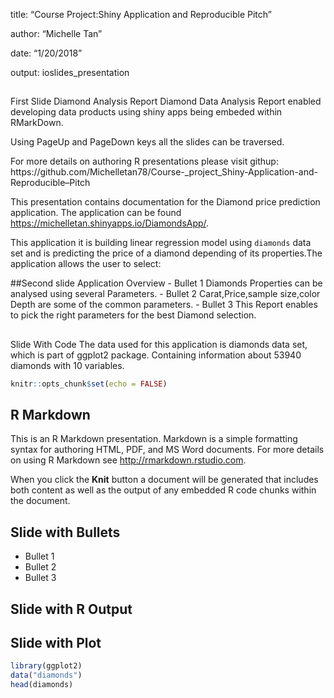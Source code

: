 title: "Course Project:Shiny Application and Reproducible Pitch"

author: "Michelle Tan"

date: "1/20/2018"

output: ioslides_presentation

##
First Slide
Diamond Analysis Report
Diamond Data Analysis Report enabled developing data products using shiny apps being embeded within RMarkDown.

Using PageUp and PageDown keys all the slides can be traversed.

For more details on authoring R presentations please visit 
githup:
https://github.com/Michelletan78/Course-_project_Shiny-Application-and-Reproducible--Pitch

This presentation contains documentation for the Diamond price prediction application. The application can be found <https://michelletan.shinyapps.io/DiamondsApp/>.


This application it is building linear regression model using `diamonds` data set and is predicting the price of a diamond depending of its properties.The application allows the user to select:

##Second slide
Application Overview
- Bullet 1
Diamonds Properties can be analysed using several Parameters.
- Bullet 2
Carat,Price,sample size,color Depth are some of the common parameters.
- Bullet 3
This Report enables to pick the right parameters for the best Diamond selection.

##
Slide With Code
The data used for this application is diamonds data set, which is part of ggplot2 package. Containing information about 53940 diamonds with 10 variables.
```r
knitr::opts_chunk$set(echo = FALSE)
```

## R Markdown

This is an R Markdown presentation. Markdown is a simple formatting syntax for authoring HTML, PDF, and MS Word documents. For more details on using R Markdown see <http://rmarkdown.rstudio.com>.

When you click the **Knit** button a document will be generated that includes both content as well as the output of any embedded R code chunks within the document.

## Slide with Bullets

- Bullet 1
- Bullet 2
- Bullet 3

## Slide with R Output

## Slide with Plot

```r
library(ggplot2)
data("diamonds")
head(diamonds)
```

